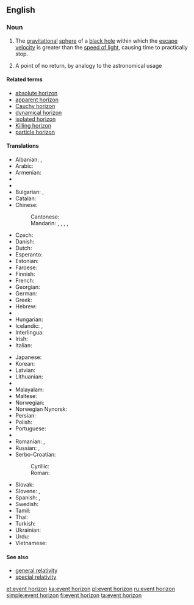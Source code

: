 ==English==
{{wikipedia}}

===Noun===
{{en-noun|head=[[event]] [[horizon]]}}

# {{context|astrophysics}} The [[gravitational]] [[sphere]] of a [[black hole]] within which the [[escape velocity]] is greater than the [[speed of light]], causing time to practically stop.
# A point of no return, by analogy to the astronomical usage

====Related terms====
* [[absolute horizon]]
* [[apparent horizon]]
* [[Cauchy horizon]]
* [[dynamical horizon]]
* [[isolated horizon]]
* [[Killing horizon]]
* [[particle horizon]]

====Translations====
{{trans-top|gravitational sphere within which light cannot escape}}
* Albanian: {{t-|sq|horizont i ngjarjes|m}}, {{t-|sq|horizont i ngjarjeve|m}}
* Arabic: {{t-|ar|أفق الحدث|m|tr=ʾufuq al-ḥadaṯ}}
* Armenian: {{t-|hy|պատահարների հորիզոն|tr=pataharneri horizon}}
* {{trreq|eu}}
* {{trreq|bn}}
* Bulgarian: {{t-|bg|радиус на Шварцшилд|m|tr=radius na švarcšild|sc=Cyrl}}, {{t-|bg|хоризонт на събитията|m|tr=horizont na sǎbitijata|sc=Cyrl}}
* Catalan: {{t-|ca|horitzó d'esdeveniments|m}}
* Chinese:
*: Cantonese: {{tø|yue|事界|tr=si6 gaai3|sc=Hani}}
*: Mandarin: {{t|cmn|事件視界|sc=Hani}}, {{t|cmn|事件视界|tr=shìjiàn shìjiè|sc=Hani}}, {{t|cmn|視界|sc=Hani}}, {{t|cmn|视界|tr=shìjiè|sc=Hani}}, {{t|cmn|事界|tr=shìjiè|sc=Hani}}
* Czech: {{t-|cs|horizont událostí|m}}
* Danish: {{t-|da|begivenhedshorisont|c}}
* Dutch: {{t-|nl|waarnemingshorizon}}
* Esperanto: {{t-|eo|eventa horizonto}}
* Estonian: {{t-|et|sündmuste horisont}}
* Faroese: {{t|fo|hendingartrom|f}}
* Finnish: {{t+|fi|tapahtumahorisontti}}
* French: {{t+|fr|horizon des événements|m}}
* Georgian: {{t-|ka|მოვლენათა ჰორიზონტი|sc=Geor}}
* German: {{t+|de|Ereignishorizont|m}}
* Greek: {{t-SOP|el|[[ορίζοντας]] [[γεγονότων]]|m|tr=orízontas yegonóton}}
* Hebrew: {{t-|he|אופק אירועים}}
* {{trreq|hi}}
* Hungarian: {{t-|hu|eseményhorizont}}
* Icelandic: {{t-|is|sjónhvörf|n-p}}, {{t-|is|skynmörk|n-p}}
* Interlingua: {{t-|ia|horizonte de eventos}}
* Irish: {{t-|ga|léaslíne theagmhais|f}}
* Italian: {{t-|it|orizzonte degli eventi|m}}
{{trans-mid}}
* Japanese: {{t-|ja|事象の地平面|tr=じしょうのちへいめん, romaji jishō no chiheimen|sc=Jpan}}
* Korean: {{t-|ko|사상의 지평선|tr=sasang'ui jiphyeoseon|sc=Hang}}
* Latvian: {{t-|lv|notikumu horizonts|m}}
* Lithuanian: {{t-|lt|įvykių horizontas|m}}
* {{trreq|mk}}
* Malayalam: {{t-|ml|സംഭവചക്രവാളം|sc=Mlym}}
* Maltese: {{t-|mt|orizzont avveniment|m}}
* Norwegian: {{t-|no|hendelseshorisont}}
* Norwegian Nynorsk: {{t-|nn|hendelseshorisont}}
* Persian: {{t-|fa|افق رویداد|tr=ofoq-e ruydâd}}
* Polish: {{t-|pl|horyzont zdarzeń|m}}
* Portuguese: {{t-|pt|horizonte de eventos|m}}
* {{trreq|pa}}
* Romanian: {{t-|ro|orizontul evenimentelor}},  {{t-|ro|orizont de evenimente}}
* Russian: {{t-|ru|горизонт событий|m|tr=gorizónt sobýtij}},  {{t-|ru|сфера Шварцшильда|f|tr=sféra Švárcšil’da}}
* Serbo-Croatian:
*: Cyrillic: {{t-|sh|хоризонт догађаја|sc=Cyrl}}
*: Roman: {{t-|sh|horizont događaja}}
* Slovak: {{t-|sk|horizont udalostí}}
* Slovene: {{t-|sl|horizont dogodkov|m}},  {{t-|sl|dogodkovno obzorje|n|alt=dogódkovno obzórje}}
* Spanish: {{t-|es|horizonte de sucesos|m}},  {{t-|es|horizonte de eventos|m}}
* Swedish: {{t+|sv|händelsehorisont}}
* Tamil: {{t-|ta|நிகழ்வெல்லை}}
* Thai: {{t-|th|ขอบฟ้า เหตุการณ์|tr=kòp-fáa hàyt-gaan}}
* Turkish: {{t-|tr|olay ufku}}
* Ukrainian: {{t-|uk|горизонт подій}}
* Urdu: {{t-|ur|افق وقیعہ}}
* Vietnamese: {{t-|vi|chân trời sự kiện}}
{{trans-bottom}}

====See also====
* [[general relativity]]
* [[special relativity]]

[[et:event horizon]]
[[ka:event horizon]]
[[pl:event horizon]]
[[ru:event horizon]]
[[simple:event horizon]]
[[fi:event horizon]]
[[ta:event horizon]]